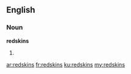 ==English==

===Noun===
'''redskins'''

# {{plural of|[[redskin]]}}

[[ar:redskins]]
[[fr:redskins]]
[[ku:redskins]]
[[my:redskins]]